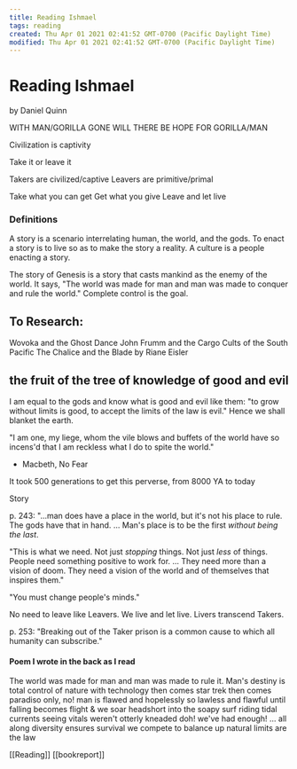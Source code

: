 ```yaml
---
title: Reading Ishmael
tags: reading
created: Thu Apr 01 2021 02:41:52 GMT-0700 (Pacific Daylight Time)
modified: Thu Apr 01 2021 02:41:52 GMT-0700 (Pacific Daylight Time)
---
```


# Reading Ishmael

by Daniel Quinn

WITH MAN/GORILLA GONE
WILL THERE
BE HOPE
FOR GORILLA/MAN

Civilization is captivity

Take it or leave it

Takers are civilized/captive
Leavers are primitive/primal

Take what you can get
Get what you give
Leave and let live

### Definitions

A story is a scenario interrelating human, the world, and the gods.
To enact a story is to live so as to make the story a reality.
A culture is a people enacting a story.

The story of Genesis is a story that casts mankind as the enemy of the world. It says, "The world was made for man and man was made to conquer and rule the world." Complete control is the goal.

## To Research:

Wovoka and the Ghost Dance
John Frumm and the Cargo Cults of the South Pacific
The Chalice and the Blade by Riane Eisler

## the fruit of the tree of knowledge of good and evil

I am equal to the gods and know what is good and evil like them:
"to grow without limits is good,
to accept the limits of the law is evil."
Hence we shall blanket the earth.

"I am one, my liege, whom the vile blows and buffets of the world have so incens'd that I am reckless what I do to spite the world."

- Macbeth, No Fear

It took 500 generations to get this perverse, from 8000 YA to today

Story

p. 243:
"...man does have a place in the world, but it's not his place to rule. The gods have that in hand. ... Man's place is to be the first _without being the last_.

"This is what we need. Not just _stopping_ things. Not just _less_ of things. People need something positive to work for. ... They need more than a vision of doom. They need a vision of the world and of themselves that inspires them."

"You must change people's minds."

No need to leave like Leavers.
We live and let live.
Livers transcend Takers.

p. 253: "Breaking out of the Taker prison is a common cause to which all humanity can subscribe."

#### Poem I wrote in the back as I read

The world was made for man
and man was made to rule it.
Man's destiny is total control
of nature with technology
then comes star trek
then comes paradiso
only, no!
man is flawed
and hopelessly so
lawless and flawful
until falling becomes flight
& we soar headshort
into the soapy surf
riding tidal currents
seeing vitals weren't
otterly kneaded doh!
we've had enough!
... all along
diversity ensures survival
we compete to balance up
natural limits are the law

[[Reading]] [[bookreport]]
